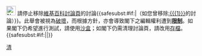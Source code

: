 [[File:Nuvola apps important.svg|25px]] 請停止移除[[WP:討論頁|維基百科討論頁]]的討論{{<includeonly>safesubst:</includeonly>#if:{{{1|}}}|（如您曾移除[[:{{{1}}}]]的討論）}}。此舉會被視為[[Wikipedia:破壞|破壞]]，而根據方針，亦會導致閣下之編輯權利遭到'''[[Wikipedia:封禁方針|限制]]'''。如果閣下仍希望進行測試，請使用[[Wikipedia:沙盒|沙盒]]；如閣下仍需清理討論頁，請改用[[Wikipedia:如何將討論頁存檔|存檔]]。{{<includeonly>safesubst:</includeonly>#if:{{{2|}}}|{{{2}}}|}}<!-- Template:uw-test3 --><noinclude>
{{Templatesnotice|series = uw-cd|max = 3}}
[[Category:用戶警告模板|清]]
</noinclude>